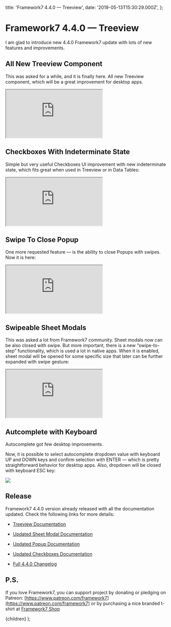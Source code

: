  title: 'Framework7 4.4.0 — Treeview',
  date: '2019-05-13T15:30:29.000Z',
};

# Framework7 4.4.0 — Treeview

I am glad to introduce new 4.4.0 Framework7 update with lots of new features and improvements.

## All New Treeview Component

This was asked for a while, and it is finally here. All new Treeview component, which will be a great improvement for desktop apps.

<iframe src="https://medium.com/media/a42dafbf707dc07cad1d8a29d9e833fa"></iframe>

## Checkboxes With Indeterminate State

Simple but very useful Checkboxes UI improvement with new indeterminate state, which fits great when used in Treeview or in Data Tables:

<iframe src="https://medium.com/media/c28f7866fd9dab4bedb11f5a4a9c70bb"></iframe>

## Swipe To Close Popup

One more requested feature — is the ability to close Popups with swipes. Now it is here:

<iframe src="https://medium.com/media/7004789a6d289188300bbb6545a2370a"></iframe>

## Swipeable Sheet Modals

This was asked a lot from Framework7 community. Sheet modals now can be also closed with swipe. But more important, there is a new “swipe-to-step” functionality, which is used a lot in native apps. When it is enabled, sheet modal will be opened for some specific size that later can be further expanded with swipe gesture:

<iframe src="https://medium.com/media/8c1d4980adbd46b4a257b67e200814f1"></iframe>

## Autcomplete with Keyboard

Autocomplete got few desktop improvements.

Now, it is possible to select autocomplete dropdown value with keyboard UP and DOWN keys and confirm selection with ENTER — which is pretty straightforward behavior for desktop apps. Also, dropdown will be closed with keyboard ESC key:

![](https://cdn-images-1.medium.com/max/3576/1*BsH7rvnX8ncXA5Q0eOoPZw.png)

## Release

Framework7 4.4.0 version already released with all the documentation updated. Check the following links for more details:

- [Treeview Documentation](https://framework7.io/docs/treeview.html)

- [Updated Sheet Modal Documentation](https://framework7.io/docs/sheet-modal.html)

- [Updated Popup Documentation](https://framework7.io/docs/popup.html)

- [Updated Checkboxes Documentation](https://framework7.io/docs/checkbox.html)

- [Full 4.4.0 Changelog](https://github.com/framework7io/framework7/blob/master/CHANGELOG.md)

## P.S.

If you love Framework7, you can support project by donating or pledging on Patreon: [https://www.patreon.com/framework7](https://www.patreon.com/framework7) or by purchasing a nice branded t-shirt at [Framework7 Shop](https://teespring.com/stores/framework7)

  <PostLayout meta={meta}>{children}</PostLayout>
);
